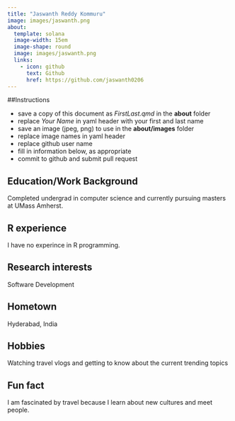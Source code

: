 ```yaml
---
title: "Jaswanth Reddy Kommuru"
image: images/jaswanth.png
about:
  template: solana
  image-width: 15em
  image-shape: round
  image: images/jaswanth.png
  links:
    - icon: github
      text: Github
      href: https://github.com/jaswanth0206
---
```


##Instructions

  - save a copy of this document as *FirstLast.qmd* in the **about** folder
  - replace *Your Name* in yaml header with your first and last name
  - save an image (jpeg, png) to use in the **about/images** folder
  - replace image names in yaml header
  - replace github user name
  - fill in information below, as appropriate
  - commit to github and submit pull request

## Education/Work Background
Completed undergrad in computer science and currently pursuing masters at UMass Amherst.

## R experience
I have no experince in R programming.

## Research interests
Software Development

## Hometown
Hyderabad, India

## Hobbies
Watching travel vlogs and getting to know about the current trending topics

## Fun fact
I am fascinated by travel because I learn about new cultures and meet people.
